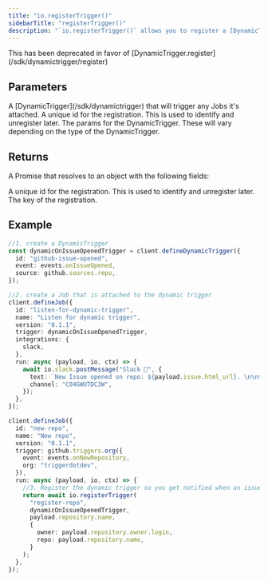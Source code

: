 ```yaml
---
title: "io.registerTrigger()"
sidebarTitle: "registerTrigger()"
description: "`io.registerTrigger()` allows you to register a [DynamicTrigger](/sdk/dynamictrigger) with the specified trigger data."
---
```


<Warning>
  This has been deprecated in favor of [DynamicTrigger.register](/sdk/dynamictrigger/register)
</Warning>

## Parameters

<Snippet file="stable-key-param.mdx" />
<ResponseField name="dynamicTrigger" type="DynamicTrigger" required>
  A [DynamicTrigger](/sdk/dynamictrigger) that will trigger any Jobs it's attached.
</ResponseField>
<ResponseField name="id" type="string" required>
  A unique id for the registration. This is used to identify and unregister later.
</ResponseField>
<ResponseField name="params" type="object" required>
  The params for the DynamicTrigger. These will vary depending on the type of the DynamicTrigger.
</ResponseField>

## Returns

A Promise that resolves to an object with the following fields:

<ResponseField name="id" type="string" required>
  A unique id for the registration. This is used to identify and unregister later.
</ResponseField>
<ResponseField name="key" type="string" required>
  The key of the registration.
</ResponseField>

## Example

```ts
//1. create a DynamicTrigger
const dynamicOnIssueOpenedTrigger = client.defineDynamicTrigger({
  id: "github-issue-opened",
  event: events.onIssueOpened,
  source: github.sources.repo,
});

//2. create a Job that is attached to the dynamic trigger
client.defineJob({
  id: "listen-for-dynamic-trigger",
  name: "Listen for dynamic trigger",
  version: "0.1.1",
  trigger: dynamicOnIssueOpenedTrigger,
  integrations: {
    slack,
  },
  run: async (payload, io, ctx) => {
    await io.slack.postMessage("Slack 📝", {
      text: `New Issue opened on repo: ${payload.issue.html_url}. \n\n${JSON.stringify(ctx)}`,
      channel: "C04GWUTDC3W",
    });
  },
});

client.defineJob({
  id: "new-repo",
  name: "New repo",
  version: "0.1.1",
  trigger: github.triggers.org({
    event: events.onNewRepository,
    org: "triggerdotdev",
  }),
  run: async (payload, io, ctx) => {
    //3. Register the dynamic trigger so you get notified when an issue is opened
    return await io.registerTrigger(
      "register-repo",
      dynamicOnIssueOpenedTrigger,
      payload.repository.name,
      {
        owner: payload.repository.owner.login,
        repo: payload.repository.name,
      }
    );
  },
});
```

